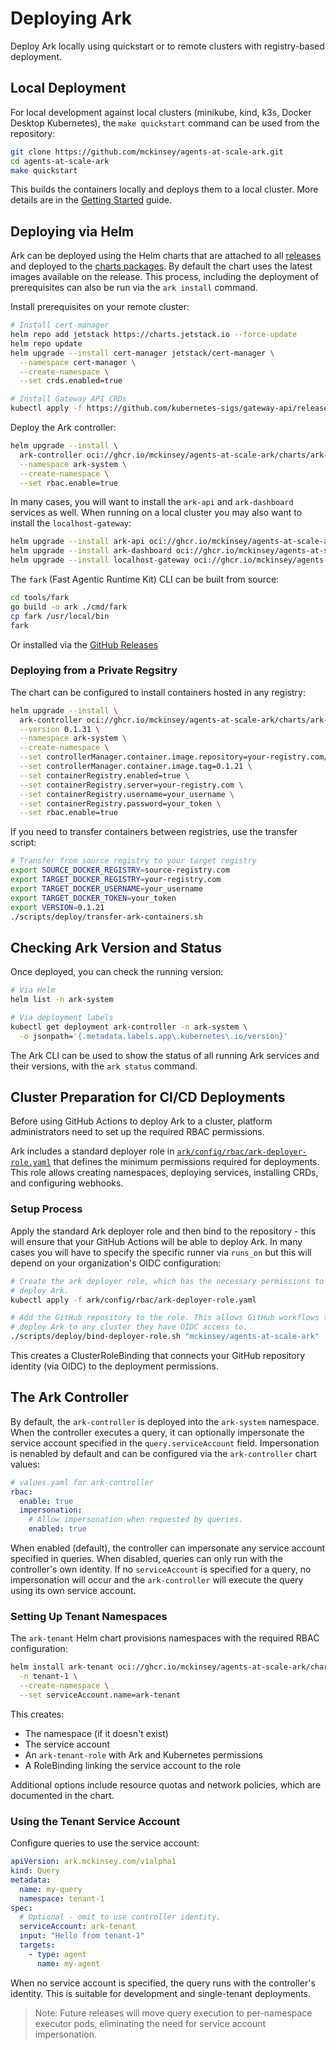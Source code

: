 # Deploying Ark

Deploy Ark locally using quickstart or to remote clusters with registry-based deployment.

## Local Deployment

For local development against local clusters (minikube, kind, k3s, Docker Desktop Kubernetes), the `make quickstart` command can be used from the repository:

```bash
git clone https://github.com/mckinsey/agents-at-scale-ark.git
cd agents-at-scale-ark
make quickstart
```

This builds the containers locally and deploys them to a local cluster. More details are in the [Getting Started](../../quickstart) guide. 

## Deploying via Helm

Ark can be deployed using the Helm charts that are attached to all [releases](https://github.com/mckinsey/agents-at-scale-ark/releases/) and deployed to the [charts packages](https://github.com/orgs/mckinsey/packages?repo_name=agents-at-scale-ark). By default the chart uses the latest images available on the release. This process, including the deployment of prerequisites can also be run via the `ark install` command.

Install prerequisites on your remote cluster:

```bash
# Install cert-manager
helm repo add jetstack https://charts.jetstack.io --force-update  
helm repo update
helm upgrade --install cert-manager jetstack/cert-manager \
  --namespace cert-manager \
  --create-namespace \
  --set crds.enabled=true

# Install Gateway API CRDs
kubectl apply -f https://github.com/kubernetes-sigs/gateway-api/releases/download/v1.3.0/standard-install.yaml
```

Deploy the Ark controller:

```bash
helm upgrade --install \
  ark-controller oci://ghcr.io/mckinsey/agents-at-scale-ark/charts/ark-controller \
  --namespace ark-system \
  --create-namespace \
  --set rbac.enable=true
```

In many cases, you will want to install the `ark-api` and `ark-dashboard` services as well. When running on a local cluster you may also want to install the `localhost-gateway`:

```bash
helm upgrade --install ark-api oci://ghcr.io/mckinsey/agents-at-scale-ark/charts/ark-api
helm upgrade --install ark-dashboard oci://ghcr.io/mckinsey/agents-at-scale-ark/charts/ark-dashboard
helm upgrade --install localhost-gateway oci://ghcr.io/mckinsey/agents-at-scale-ark/charts/localhost-gateway
```

The `fark` (Fast Agentic Runtime Kit) CLI can be built from source:

```bash
cd tools/fark
go build -o ark ./cmd/fark
cp fark /usr/local/bin
fark
```

Or installed via the [GitHub Releases](https://github.com/mckinsey/agents-at-scale-ark/releases)

### Deploying from a Private Regsitry

The chart can be configured to install containers hosted in any registry:

```bash
helm upgrade --install \
  ark-controller oci://ghcr.io/mckinsey/agents-at-scale-ark/charts/ark-controller \
  --version 0.1.31 \
  --namespace ark-system \
  --create-namespace \
  --set controllerManager.container.image.repository=your-registry.com/ark-controller \
  --set controllerManager.container.image.tag=0.1.21 \
  --set containerRegistry.enabled=true \
  --set containerRegistry.server=your-registry.com \
  --set containerRegistry.username=your_username \
  --set containerRegistry.password=your_token \
  --set rbac.enable=true
```

If you need to transfer containers between registries, use the transfer script:

```bash
# Transfer from source registry to your target registry
export SOURCE_DOCKER_REGISTRY=source-registry.com  
export TARGET_DOCKER_REGISTRY=your-registry.com
export TARGET_DOCKER_USERNAME=your_username
export TARGET_DOCKER_TOKEN=your_token
export VERSION=0.1.21
./scripts/deploy/transfer-ark-containers.sh
```

## Checking Ark Version and Status

Once deployed, you can check the running version:

```bash
# Via Helm
helm list -n ark-system

# Via deployment labels  
kubectl get deployment ark-controller -n ark-system \
  -o jsonpath='{.metadata.labels.app\.kubernetes\.io/version}'
```

The Ark CLI can be used to show the status of all running Ark services and their versions, with the `ark status` command.

## Cluster Preparation for CI/CD Deployments

Before using GitHub Actions to deploy Ark to a cluster, platform administrators need to set up the required RBAC permissions.

Ark includes a standard deployer role in [`ark/config/rbac/ark-deployer-role.yaml`](https://github.com/mckinsey/agents-at-scale-ark/blob/main/ark/config/rbac/ark-deployer-role.yaml) that defines the minimum permissions required for deployments. This role allows creating namespaces, deploying services, installing CRDs, and configuring webhooks.

### Setup Process

Apply the standard Ark deployer role and then bind to the repository - this will ensure that your GitHub Actions will be able to deploy Ark. In many cases you will have to specify the specific runner via `runs_on` but this will depend on your organization's OIDC configuration:

```bash
# Create the ark deployer role, which has the necessary permissions to
# deploy Ark.
kubectl apply -f ark/config/rbac/ark-deployer-role.yaml

# Add the GitHub repository to the role. This allows GitHub workflows to
# deploy Ark to any cluster they have OIDC access to.
./scripts/deploy/bind-deployer-role.sh "mckinsey/agents-at-scale-ark"
```

This creates a ClusterRoleBinding that connects your GitHub repository identity (via OIDC) to the deployment permissions.

## The Ark Controller

By default, the `ark-controller` is deployed into the `ark-system` namespace. When the controller executes a query, it can optionally impersonate the service account specified in the `query.serviceAccount` field. Impersonation is nenabled by default and can be configured via the `ark-controller` chart values:

```yaml
# values.yaml for ark-controller
rbac:
  enable: true
  impersonation:
    # Allow impersonation when requested by queries.
    enabled: true
```

When enabled (default), the controller can impersonate any service account specified in queries. When disabled, queries can only run with the controller's own identity. If no `serviceAccount` is specified for a query, no impersonation will occur and the `ark-controller` will execute the query using its own service account.

### Setting Up Tenant Namespaces

The `ark-tenant` Helm chart provisions namespaces with the required RBAC configuration:

```bash
helm install ark-tenant oci://ghcr.io/mckinsey/agents-at-scale-ark/charts/ark-tenant \
  -n tenant-1 \
  --create-namespace \
  --set serviceAccount.name=ark-tenant
```

This creates:
- The namespace (if it doesn't exist)
- The service account
- An `ark-tenant-role` with Ark and Kubernetes permissions
- A RoleBinding linking the service account to the role

Additional options include resource quotas and network policies, which are documented in the chart.

### Using the Tenant Service Account

Configure queries to use the service account:

```yaml
apiVersion: ark.mckinsey.com/v1alpha1
kind: Query
metadata:
  name: my-query
  namespace: tenant-1
spec:
  # Optional - omit to use controller identity.
  serviceAccount: ark-tenant  
  input: "Hello from tenant-1"
  targets:
    - type: agent
      name: my-agent
```

When no service account is specified, the query runs with the controller's identity. This is suitable for development and single-tenant deployments.

> Note: Future releases will move query execution to per-namespace executor pods, eliminating the need for service account impersonation.
